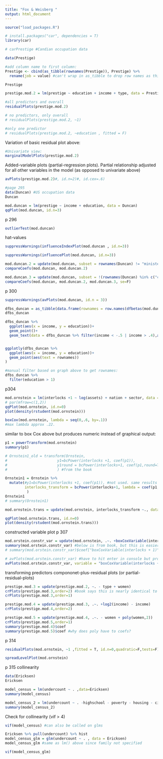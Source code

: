 ```yaml
---
title: "Fox & Weisberg "
output: html_document
---
```


```r

source("load_packages.R")

# install.packages("car", dependencies = T)
library(car)

# carPrestige #Candian occupation data
```

```r
data(Prestige)

#add column name to first column:
Prestige <- cbind(as_tibble(rownames(Prestige)), Prestige) %>% 
  rename(job = value) #can't wrap in as_tibble to drop row names as this messes up the labeling on Avplots 

Prestige
```

```r
prestige.mod.2 = lm(prestige ~ education + income + type, data = Prestige)
```

```r
#all predictors and overall
residualPlots(prestige.mod.2)

# no predictors, only overall
# residualPlots(prestige.mod.2, ~1) 

#only one predictor
# residualPlots(prestige.mod.2, ~education , fitted = F) 
```

Variation of basic residual plot above:
```r
#Univariate view:
marginalModelPlots(prestige.mod.2)

```

Added-variable plots (partial-regression plots). Partial relationship adjusted for all other variables in the model (as opposed to univariate above)
```r
avPlots(prestige.mod.2)#, id.n=2)#, id.cex=.6)
```

```r
#page 295
data(Duncan) #US occupation data
Duncan
```
```r
mod.duncan = lm(prestige ~ income + education, data = Duncan)
qqPlot(mod.duncan, id.n=3)
```
p 296
```r
outlierTest(mod.duncan)
```

hat-values
```r
suppressWarnings(influenceIndexPlot(mod.duncan , id.n=3))
```
```r
suppressWarnings(influencePlot(mod.duncan, id.n=3))
```

```r
mod.duncan.2 = update(mod.duncan, subset = rownames(Duncan) != "minister")
compareCoefs(mod.duncan, mod.duncan.2)
```

```r
mod.duncan.3 = update(mod.duncan, subset = !(rownames(Duncan) %in% c("conductor","minister")))
compareCoefs(mod.duncan, mod.duncan.2, mod.duncan.3, se=F)
```

p 300
```r
suppressWarnings(avPlots(mod.duncan, id.n = 3))
```
```r
dfbs_duncan = as_tibble(data.frame(rownames = row.names(dfbetas(mod.duncan)),dfbetas(mod.duncan)))
dfbs_duncan
```

```r

dfbs_duncan %>% 
  ggplot(aes(x = income, y = education))+
  geom_point()+
  geom_text(data = dfbs_duncan %>% filter(income < -.5 | income > .4),aes(income,education,label=rownames))


ggplotly(dfbs_duncan %>% 
  ggplot(aes(x = income, y = education))+
  geom_point(aes(text = rownames))
)
```


```r
#manual filter based on graph above to get rownames:
dfbs_duncan %>% 
  filter(education > 1)
```

p304
```r
mod.ornstein = lm(interlocks +1 ~ log(assets) + nation + sector, data = Ornstein)
# par(mfrow=c(1,2))
qqPlot(mod.ornstein, id.n=0)
plot(density(rstudent(mod.ornstein)))

```


```r
boxCox(mod.ornstein, lambda = seq(0,.6, by=.1))
#max lambda approx .22. 
```
similar to box Cox above but produces numeric instead of graphical output:
```r
p1 = powerTransform(mod.ornstein)
summary(p1)
```

```r
# Ornstein1_old = transform(Ornstein,
#                       y1=bcPower(interlocks +1, coef(p1)),
#                       y1round = bcPower(interlocks+1, coef(p1,round=T))
#                       ) #from the book

Ornstein1 = Ornstein %>% 
  mutate(#y1=bcPower(interlocks +1, coef(p1)), #not used. same results as rounded below
         interlocks_transform = bcPower(interlocks+1, lambda = coef(p1,round=T)) 
          )
Ornstein1
# summary(Ornstein1)

```

```r
mod.ornstein.trans = update(mod.ornstein, interlocks_transform ~., data = Ornstein1)

qqPlot(mod.ornstein.trans, id.n=0)
plot(density(rstudent(mod.ornstein.trans)))
```

constructed variable plot p 307
```r
mod.orstein.constr_var = update(mod.ornstein, .~. +boxCoxVariable(interlocks+1))
summary(mod.orstein.constr_var) #below is from book, but this is easier code and you just find that variable in table
# summary(mod.orstein.constr_var)$coef["boxCoxVariable(interlocks + 1)",]#drop = F]

```

```r

# avPlots(mod.orstein.constr_var) #have to hit enter in console but produces all vars
avPlots(mod.orstein.constr_var, variable = "boxCoxVariable(interlocks + 1)")


```

transforming predictors
compononet-plus-residual plots (or partial-residual-plots)
```r
prestige.mod.3 = update(prestige.mod.2, ~. - type + women)
crPlots(prestige.mod.3,order=2) #book says this is nearly identical to order=1 and CERES plots
crPlots(prestige.mod.3,order=1)
```

```r
prestige.mod.4 = update(prestige.mod.3, .~. +log2(income) - income)
crPlots(prestige.mod.4,order=2)
```

```r
prestige.mod.5 = update(prestige.mod.4, .~. - women + poly(women,2))
crPlots(prestige.mod.5,order=1)
summary(prestige.mod.4)$coef
summary(prestige.mod.5)$coef #why does poly have to coefs?
```
p 314
```r
residualPlots(mod.ornstein, ~1 ,fitted = T, id.n=0,quadratic=F,tests=F)
```
```r
spreadLevelPlot(mod.ornstein)
```

p 315 collinearity
```r
data(Ericksen)
Ericksen
```

```r
model_census = lm(undercount ~ . ,data=Ericksen)
summary(model_census)

model_census_2 = lm(undercount ~ . -highschool - poverty - housing - city,data=Ericksen)
summary(model_census_2)
```
Check for collinearity (vif > 4)
```r
vif(model_census) #can also be called on glms

```

```r
Ericksen %>% pull(undercount) %>% hist
model_census_glm = glm(undercount ~ . , data = Ericksen)
model_census_glm #same as lm() above since family not specified

```

```r
vif(model_census_glm)
```




